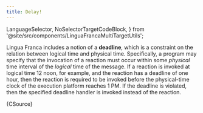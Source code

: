 ---
title: Delay!
---

  LanguageSelector,
  NoSelectorTargetCodeBlock,
} from '@site/src/components/LinguaFrancaMultiTargetUtils';

<LanguageSelector ts c />

Lingua Franca includes a notion of a **deadline**, which is a constraint on the relation between logical time and physical time. Specifically, a program may specify that the invocation of a reaction must occur within some _physical_ time interval of the _logical_ time of the message. If a reaction is invoked at logical time 12 noon, for example, and the reaction has a deadline of one hour, then the reaction is required to be invoked before the physical-time clock of the execution platform reaches 1 PM. If the deadline is violated, then the specified deadline handler is invoked instead of the reaction.

<NoSelectorTargetCodeBlock c={CSource} ts={TSSource} lf />

<ShikijiLFHighlighter> 
{CSource}
</ShikijiLFHighlighter>